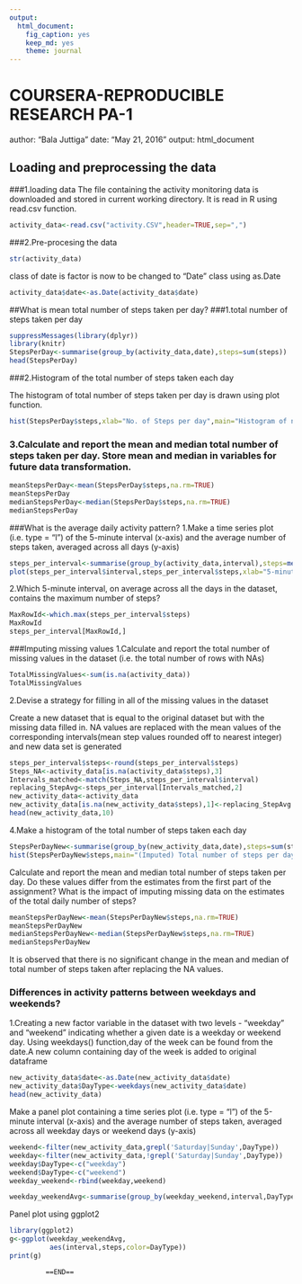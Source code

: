 ---
output: 
  html_document: 
    fig_caption: yes
    keep_md: yes
    theme: journal
---
COURSERA-REPRODUCIBLE RESEARCH PA-1
====================================
author: "Bala Juttiga"
date: "May 21, 2016"
output: html_document

## Loading and preprocessing the data
###1.loading data
The file containing the activity monitoring data is downloaded and stored in current working directory. It is read in R using read.csv function.

```{r,echo=TRUE}
activity_data<-read.csv("activity.CSV",header=TRUE,sep=",")

```

###2.Pre-procesing the data

```{r,echo=TRUE}

str(activity_data)

```
class of date is factor is now to be changed to "Date" class using as.Date

```{r,echo=TRUE}
activity_data$date<-as.Date(activity_data$date)

```
##What is mean total number of steps taken per day?
###1.total number of steps taken per day
```{r,echo=TRUE}
suppressMessages(library(dplyr))
library(knitr)
StepsPerDay<-summarise(group_by(activity_data,date),steps=sum(steps))
head(StepsPerDay)

```
###2.Histogram of the total number of steps taken each day

The histogram of total number of steps taken per day is drawn using plot function.


```{r,echo=TRUE}

hist(StepsPerDay$steps,xlab="No. of Steps per day",main="Histogram of no. of steps taken per day",col="red")
```

### 3.Calculate and report the mean and median total number of steps taken per day. Store mean and median in variables for future data transformation.

```{r,echo=TRUE}
meanStepsPerDay<-mean(StepsPerDay$steps,na.rm=TRUE)
meanStepsPerDay
medianStepsPerDay<-median(StepsPerDay$steps,na.rm=TRUE)
medianStepsPerDay

```

###What is the average daily activity pattern?
 1.Make a time series plot (i.e. type = "l") of the 5-minute interval (x-axis) and the average number of steps taken, averaged across all days (y-axis)
```{r,echo=TRUE}
steps_per_interval<-summarise(group_by(activity_data,interval),steps=mean(steps,na.rm=TRUE))
plot(steps_per_interval$interval,steps_per_interval$steps,xlab="5-minute intervals",ylab="Mean Steps Per Interval",type="l",col="blue",main="Avg no. of steps per every 5-min interval")
```



2.Which 5-minute interval, on average across all the days in the dataset, contains the maximum number of steps?
```{r}
MaxRowId<-which.max(steps_per_interval$steps)
MaxRowId
steps_per_interval[MaxRowId,]
```
###Imputing missing values
1.Calculate and report the total number of missing values in the dataset (i.e. the total number of rows with NAs)
```{r}
TotalMissingValues<-sum(is.na(activity_data))
TotalMissingValues
```
2.Devise a strategy for filling in all of the missing values in the dataset
  
 Create a new dataset that is equal to the original dataset but with the missing data filled in.
 NA values are replaced with the mean values of the corresponding intervals(mean step  values rounded off to nearest integer) and new data set is  generated
 
```{r,echo=TRUE}
steps_per_interval$steps<-round(steps_per_interval$steps)
Steps_NA<-activity_data[is.na(activity_data$steps),3]
Intervals_matched<-match(Steps_NA,steps_per_interval$interval)
replacing_StepAvg<-steps_per_interval[Intervals_matched,2]
new_activity_data<-activity_data
new_activity_data[is.na(new_activity_data$steps),1]<-replacing_StepAvg
head(new_activity_data,10)
```
4.Make a histogram of the total number of steps taken each day  

```{r,echo=TRUE}
StepsPerDayNew<-summarise(group_by(new_activity_data,date),steps=sum(steps))
hist(StepsPerDayNew$steps,main="(Imputed) Total number of steps per day", xlab="Total number of steps in a day",col="red")
```



Calculate and report the mean and median total number of steps taken per day. Do these values differ from the estimates from the first part of the assignment? What is the impact of imputing missing data on the estimates of the total daily number of steps?
```{r,echo=TRUE}
meanStepsPerDayNew<-mean(StepsPerDayNew$steps,na.rm=TRUE)
meanStepsPerDayNew
medianStepsPerDayNew<-median(StepsPerDayNew$steps,na.rm=TRUE)
medianStepsPerDayNew

```
It is observed that there is no significant change in the mean and median of total number of steps taken after replacing the NA values.


### Differences in activity patterns between weekdays and weekends?
1.Creating a new factor variable in the dataset with two levels - "weekday" and "weekend" indicating whether a given date is a weekday or weekend day.
Using weekdays() function,day of the week can be found from the date.A new column containing day of the week is added to original dataframe
```{r,echo=TRUE}
new_activity_data$date<-as.Date(new_activity_data$date)
new_activity_data$DayType<-weekdays(new_activity_data$date)
head(new_activity_data)
```

Make a panel plot containing a time series plot (i.e. type = "l") of the 5-minute interval (x-axis) and the average number of steps taken, averaged across all weekday days or weekend days (y-axis)

```{r,echo=TRUE}
weekend<-filter(new_activity_data,grepl('Saturday|Sunday',DayType))
weekday<-filter(new_activity_data,!grepl('Saturday|Sunday',DayType))
weekday$DayType<-c("weekday")
weekend$DayType<-c("weekend")
weekday_weekend<-rbind(weekday,weekend)

weekday_weekendAvg<-summarise(group_by(weekday_weekend,interval,DayType),steps=mean(steps))

```

Panel plot using ggplot2

```{r,echo=TRUE}

library(ggplot2)
g<-ggplot(weekday_weekendAvg,
          aes(interval,steps,color=DayType))
print(g)   
```


             ==END==







